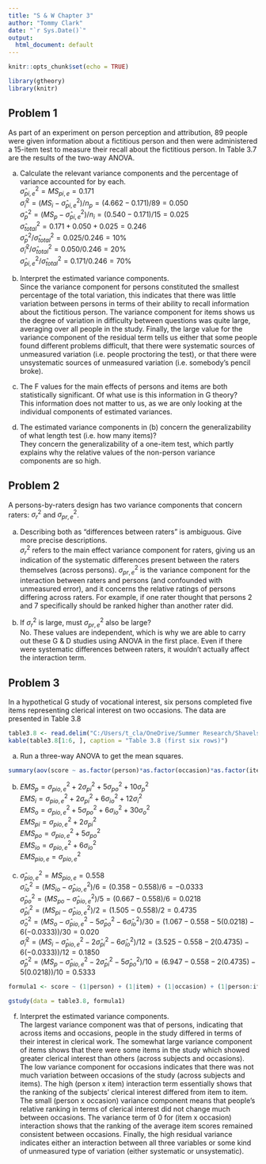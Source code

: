 ```yaml
---
title: "S & W Chapter 3"
author: "Tommy Clark"
date: "`r Sys.Date()`"
output:
  html_document: default
---
```


```r
knitr::opts_chunk$set(echo = TRUE)

library(gtheory)
library(knitr)
```

## Problem 1
As part of an experiment on person perception and attribution, 89 people were given information about a fictitious person and then were administered a 15-item test to measure their recall about the fictitious person. In Table 3.7 are the results of the two-way ANOVA.

a. Calculate the relevant variance components and the percentage of variance accounted for by each.\
$\hat{\sigma}_{pi,e}^2 = {MS}_{pi,e} = 0.171$\
$\hat{\sigma}_{{i}}^2 = ({MS}_i - \hat{\sigma}_{pi,e}^2)/{n_p} = (4.662 - 0.171)/89 = 0.050$\
$\hat{\sigma}_{{p}}^2 = ({MS}_p - \hat{\sigma}_{pi,e}^2)/{n_i} = (0.540 - 0.171)/15 = 0.025$\
$\hat{\sigma}_{{total}}^2 = 0.171 + 0.050 + 0.025 = 0.246$\
$\hat{\sigma}_{{p}}^2/\hat{\sigma}_{{total}}^2 = 0.025/0.246 = 10\%$\
$\hat{\sigma}_{{i}}^2/\hat{\sigma}_{{total}}^2 = 0.050/0.246 = 20\%$\
$\hat{\sigma}_{pi,e}^2/\hat{\sigma}_{{total}}^2 = 0.171/0.246 = 70\%$

b. Interpret the estimated variance components.\
Since the variance component for persons constituted the smallest percentage of the total variation, this indicates that there was little variation between persons in terms of their ability to recall information about the fictitious person. The variance component for items shows us the degree of variation in difficulty between questions was quite large, averaging over all people in the study. Finally, the large value for the variance component of the residual term tells us either that some people 
found different problems difficult, that there were systematic sources of unmeasured variation (i.e. people proctoring the test), or that there were unsystematic sources of unmeasured variation (i.e. somebody's pencil broke).

c. The F values for the main effects of persons and items are both statistically significant. Of what use is this information in G theory?\
This information does not matter to us, as we are only looking at the individual components of estimated variances.

d. The estimated variance components in (b) concern the generalizability of what length test (i.e. how many items)?\
They concern the generalizability of a one-item test, which partly explains why the relative values of the non-person variance components are so high.


## Problem 2
A persons-by-raters design has two variance components that concern raters: ${\sigma}_r^2$ and ${\sigma}_{pr,e}^2$.\

a. Describing both as "differences between raters" is ambiguous. Give more precise descriptions.\
${\sigma}_r^2$ refers to the main effect variance component for raters, giving us an indication of the systematic differences present between the raters themselves (across persons). ${\sigma}_{pr,e}^2$ is the variance component for the interaction between raters and persons (and confounded with unmeasured error), and it concerns the relative ratings of persons differing across raters. For example, if one rater thought that persons 2 and 7 specifically should be ranked higher than another rater did.\

b. If ${\sigma}_r^2$ is large, must ${\sigma}_{pr,e}^2$ also be large?\
No. These values are independent, which is why we are able to carry out these G & D studies using ANOVA in the first place. Even if there were systematic differences between raters, it wouldn't actually affect the interaction term.

## Problem 3
In a hypothetical G study of vocational interest, six persons completed five items representing clerical interest on two occasions. The data are presented in Table 3.8\
```r
table3.8 <- read.delim("C:/Users/t_cla/OneDrive/Summer Research/ShavelsonWebb1991_table3.8.txt")
kable(table3.8[1:6, ], caption = "Table 3.8 (first six rows)")
```
a. Run a three-way ANOVA to get the mean squares.\
```r
summary(aov(score ~ as.factor(person)*as.factor(occasion)*as.factor(item), data = table3.8))
```

b. 
${EMS}_p = {\sigma}_{pio,e}^2 + 2{\sigma}_{pi}^2 + 5{\sigma}_{po}^2 + 10{\sigma}_{p}^2$\
${EMS}_i = {\sigma}_{pio,e}^2 + 2{\sigma}_{pi}^2 + 6{\sigma}_{io}^2 + 12{\sigma}_{i}^2$\
${EMS}_o = {\sigma}_{pio,e}^2 + 5{\sigma}_{po}^2 + 6{\sigma}_{io}^2 + 30{\sigma}_{o}^2$\
${EMS}_{pi} = {\sigma}_{pio,e}^2 + 2{\sigma}_{pi}^2$\
${EMS}_{po} = {\sigma}_{pio,e}^2 + 5{\sigma}_{po}^2$\
${EMS}_{io} = {\sigma}_{pio,e}^2 + 6{\sigma}_{io}^2$\
${EMS}_{pio,e} = {\sigma}_{pio,e}^2$

c. 
$\hat{\sigma}_{pio,e}^2 = {MS}_{pio,e} = 0.558$\
$\hat{\sigma}_{io}^2 = ({MS}_{io} - \hat{\sigma}_{pio,e}^2)/6 = (0.358 - 0.558)/6 = -0.0333$\
$\hat{\sigma}_{po}^2 = ({MS}_{po} - \hat{\sigma}_{pio,e}^2)/5 = (0.667 - 0.558)/6 = 0.0218$\
$\hat{\sigma}_{pi}^2 = ({MS}_{pi} - \hat{\sigma}_{pio,e}^2)/2 = (1.505 - 0.558)/2 = 0.4735$\
$\hat{\sigma}_{o}^2 = ({MS}_{o} - \hat{\sigma}_{pio,e}^2 - 5\hat{\sigma}_{po}^2 - 6\hat{\sigma}_{io}^2)/30 = (1.067 - 0.558 - 5(0.0218) - 6(-0.0333))/30 = 0.020$\
$\hat{\sigma}_{i}^2 = ({MS}_{i} - \hat{\sigma}_{pio,e}^2 - 2\hat{\sigma}_{pi}^2 - 6\hat{\sigma}_{io}^2)/12 = (3.525 - 0.558 - 2(0.4735) - 6(-0.0333))/12 = 0.1850$\
$\hat{\sigma}_{p}^2 = ({MS}_{p} - \hat{\sigma}_{pio,e}^2 - 2\hat{\sigma}_{pi}^2 - 5\hat{\sigma}_{po}^2)/10 = (6.947 - 0.558 - 2(0.4735) - 5(0.0218))/10 = 0.5333$\

```r
formula1 <- score ~ (1|person) + (1|item) + (1|occasion) + (1|person:item) + (1|person:occasion) + (1|item:occasion) 

gstudy(data = table3.8, formula1)
```
f. Interpret the estimated variance components.\
The largest variance component was that of persons, indicating that across items and occasions, people in the study differed in terms of their interest in clerical work. The somewhat large variance component of items shows that there were some items in the study which showed greater clerical interest than others (across subjects and occasions). The low variance component for occasions indicates that there was not much variation between occasions of the study (across subjects and items). The high (person x item) interaction term essentially shows that the ranking of the subjects' clerical interest differed from item to item. The small (person x occasion) variance component means that people's relative ranking in terms of clerical interest did not change much between occasions. The variance term of 0 for (item x occasion) interaction shows that the ranking of the average item scores remained consistent between occasions. Finally, the high residual variance indicates either an interaction between all three variables or some kind of unmeasured type of variation (either systematic or unsystematic).
